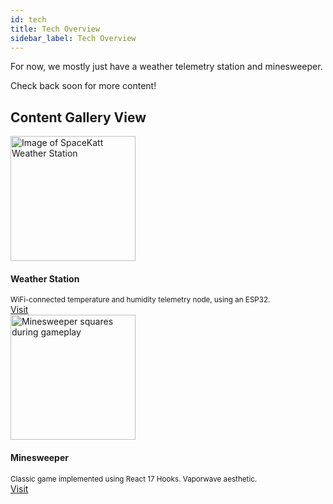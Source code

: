 ```yaml
---
id: tech
title: Tech Overview
sidebar_label: Tech Overview
---
```


For now, we mostly just have a weather telemetry station and minesweeper.

Check back soon for more content!

## Content Gallery View

<div class="container">
  <div class="row" style={{ gap: "50px" }}>
    <div class="card col">
      <div class="card__image">
        <img
          src="/img/weather_station.png"
          alt="Image of SpaceKatt Weather Station"
          title="SpaceKatt Weather Station"
          height="200px"
        />
      </div>
      <div class="card__body">
        <h4>Weather Station</h4>
        <small>
          WiFi-connected temperature and humidity telemetry node, using an
          ESP32.
        </small>
      </div>
      <div class="card__footer">
        <a
          href="/esp32-weather-telemetry-station"
          class="button button--primary button--block"
        >
          Visit
        </a>
      </div>
    </div>
    <div class="card col">
      <div class="card__image">
        <img
          src="/img/minesweeper.png"
          alt="Minesweeper squares during gameplay"
          title="Minesweeper Screenshot"
          height="200px"
        />
      </div>
      <div class="card__body">
        <h4>Minesweeper</h4>
        <small>
          Classic game implemented using React 17 Hooks. Vaporwave aesthetic.
        </small>
      </div>
      <div class="card__footer">
        <a href="/minesweeper" class="button button--primary button--block">
          Visit
        </a>
      </div>
    </div>
  </div>
</div>
